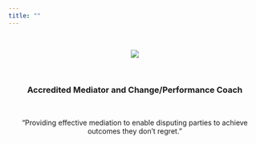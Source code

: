 ```yaml
---
title: ""
---
```


<br>
<center>

![](Logo.png)

<br>

### Accredited Mediator and Change/Performance Coach

<br>

"Providing effective mediation to enable disputing parties to achieve outcomes they don't regret."

</center>
